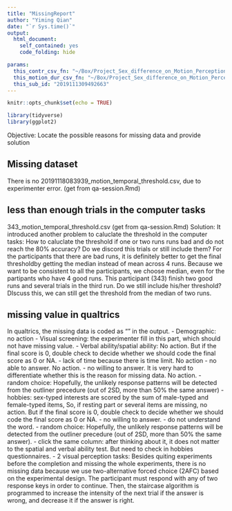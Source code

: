 ```yaml
---
title: "MissingReport"
author: "Yiming Qian"
date: "`r Sys.time()`"
output: 
  html_document:
    self_contained: yes
    code_folding: hide

params:
  this_contr_csv_fn: "~/Box/Project_Sex_difference_on_Motion_Perception/data/raw_data/contrast_sensitivity_task_data/2019111309492663_contrast_sensitivity_task.csv"
  this_motion_dur_csv_fn: "~/Box/Project_Sex_difference_on_Motion_Perception/data/raw_data/motion_temporal_threshold_data/2019111309492663_motion_temporal_threshold.csv"
  this_sub_id: "2019111309492663"
---
```


```r
knitr::opts_chunk$set(echo = TRUE)

library(tidyverse)
library(ggplot2)
```

Objective: Locate the possible reasons for missing data and provide solution

## Missing dataset
There is no 20191118083939_motion_temporal_threshold.csv, due to experimenter error. (get from qa-session.Rmd)

## less than enough trials in the computer tasks
343_motion_temporal_threshold.csv (get from qa-session.Rmd)
Solution: 
It introduced another problem to caluclate the threshold in the computer tasks: How to caluclate the threshold if one or two runs runs bad and do not reach the 80% accuracy? Do we discord this trials or still include them? For the participants that there are bad runs, it is definitely better to get the final thresholdby getting the median instead of mean across 4 runs. Because we want to be consistent to all the participants, we choose median, even for the partipants who have 4 good runs.
This participant (343) finish two good runs and several trials in the third run. Do we still include his/her threshold? DIscuss this, we can still get the threshold from the median of two runs.

## missing value in qualtrics
In qualtrics, the missing data is coded as "" in the output.
- Demographic: no action
- Visual screening: the experimenter fill in this part, which should not have missing value.
- Verbal ability/spatial ability: No action. But if the final score is 0, double check to decide whether we should code the final score as 0 or NA.
    - lack of time because there is time limit. No action
    - no able to answer. No action. 
    - no willing to answer. It is very hard to differentiate whether this is the reason for missing data. No action. 
    - random choice: Hopefully, the unlikely response patterns will be detected from the outliner precedure (out of 2SD, more than 50% the same answer)
- hobbies: sex-typed interests are scored by the sum of male-typed and female-typed items, So, if resting part or several items are missing, no action. But if the final score is 0, double check to decide whether we should code the final score as 0 or NA.
    - no willing to answer. 
    - do not understand the word. 
    - random choice: Hopefully, the unlikely response patterns will be detected from the outliner precedure (out of 2SD, more than 50% the same answer). 
    - click the same column: after thinking about it, it does not matter to the spatial and verbal ability test. But need to check in hobbies questionnaires.
- 2 visual perception tasks: Besides quiting experiments before the completion and missing the whole experiments, there is no missing data because we use two-alternative forced choice (2AFC) based on the experimental design. The participant must respond with any of two response keys in order to continue. Then, the staircase algorithm is programmed to increase the intensity of the next trial if the answer is wrong, and decrease it if the answer is right.
    



